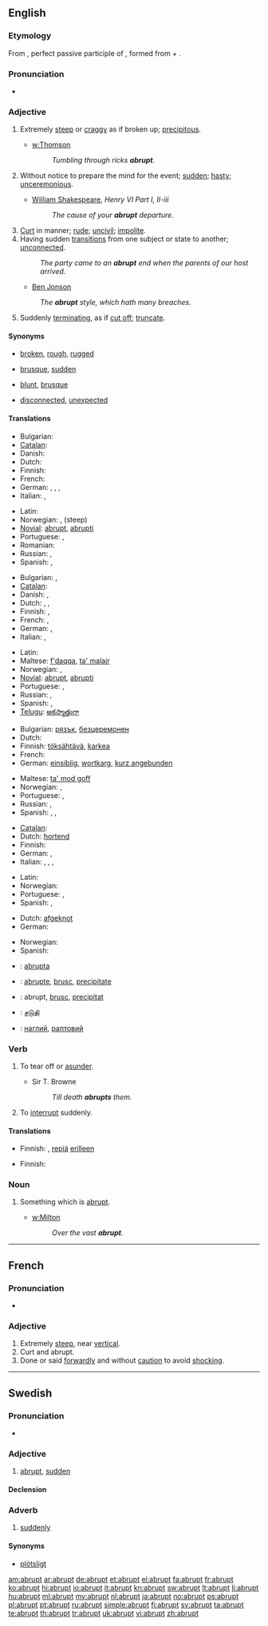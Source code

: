 ==English==

===Etymology===
From {{etyl|la|en}} {{term|abruptus|lang=la}}, perfect passive participle of {{term|abrumpo|abrumpō|break off|lang=la}}, formed from {{term|ab||from, away from|lang=la}} + {{term|rumpo|rumpō|break|lang=la}}.

===Pronunciation===
* {{audio|En-us-abrupt.ogg|Audio (US)}}

===Adjective===
{{en-adj|'''more abrupt''' or [[abrupter]]|'''most abrupt''' or [[abruptest]]}}

# Extremely [[steep]] or [[craggy]] as if broken up; [[precipitous]].
#* {{rfdate}} [[w:Thomson]]
#*: ''Tumbling through ricks '''abrupt'''.''
# Without notice to prepare the mind for the event; [[sudden]]; [[hasty]]; [[unceremonious]].
#* {{rfdate}} [[w:William Shakespeare|William Shakespeare]], ''Henry VI Part I, II-iii''
#*: ''The cause of your '''abrupt''' departure.''
# [[curt|Curt]] in manner; [[rude]]; [[uncivil]]; [[impolite]].
# Having sudden [[transitions]] from one subject or state to another; [[unconnected]].
#: ''The party came to an '''abrupt''' end when the parents of our host arrived.''
#* {{rfdate}} [[w:Ben Jonson|Ben Jonson]]
#: ''The '''abrupt''' style, which hath many breaches.''
# {{botany}} Suddenly [[terminating]], as if [[cut off]]; [[truncate]].

====Synonyms====
* {{sense|precipitous}} [[broken]], [[rough]], [[rugged]]
* {{sense|without time to prepare}} [[brusque]], [[sudden]]
* {{sense|uncivil}}[[blunt]], [[brusque]]
* {{sense|without transition}} [[disconnected]], [[unexpected]]

====Translations====
{{trans-top|broken off or very steep}}
* Bulgarian: {{t|bg|стръмен}}
* [[Catalan]]: {{t|ca|abrupte}}
* Danish: {{t-|da|brat}}
* Dutch: {{t+|nl|steil}}
* Finnish: {{t+|fi|äkkijyrkkä}}
* French: {{t+|fr|abrupt}}
* German: {{t+|de|abrupt}}, {{t+|de|jäh}}, {{t+|de|schroff}}, {{t+|de|steil}}
* Italian: {{t-|it|brusco}}, {{t+|it|brusca}}
{{trans-mid}}
* Latin: {{t-|la|abruptus}}
* Norwegian: {{t|no|brå}}, {{t|no|bratt}} (steep)
* [[Novial]]: [[abrupt]], [[abrupti]]
* Portuguese: {{t+|pt|brusco}}, {{t+|pt|abrupto}}
* Romanian: {{t|ro|abrupt}}
* Russian: {{t+|ru|крутой}}, {{t|ru|обрывистый}}
* Spanish: {{t+|es|abrupto}}, {{t-|es|brusco}}
{{trans-bottom}}

{{trans-top|sudden or hasty}}
* Bulgarian: {{t+|bg|рязък}}, {{t+|bg|внезапен}}
* [[Catalan]]: {{t|ca|abrupte}}
* Danish: {{t|da|pludselig}}, {{t|da|uformodet}}
* Dutch: {{t+|nl|abrupt}}, {{t-|nl|plots}}, {{t-|nl|bruusk}}
* Finnish: {{t+|fi|äkillinen}}, {{t+|fi|odottamaton}}
* French: {{t+|fr|brusque}}, {{t-|fr|precipité}}
* German: {{t+|de|abrupt}}, {{t+|de|jäh}}
* Italian: {{t-|it|brusco}}, {{t+|it|brusca}}
{{trans-mid}}
* Latin: {{t-|la|abruptus}}
* Maltese: [[f'daqqa]], [[ta' malajr]]
* Norwegian: {{t|no|brå}}, {{t|no|plutselig}}
* [[Novial]]: [[abrupt]], [[abrupti]]
* Portuguese: {{t+|pt|brusco}}, {{t+|pt|abrupto}}
* Russian: {{t|ru|внезапный}}, {{t+|ru|неожиданный}}
* Spanish: {{t-|es|repentino}}, {{t-|es|súbito}}
* [[Telugu]]: [[అకస్మాత్తుగా]]
{{trans-bottom}}

{{trans-top|curt in manner}}
* Bulgarian: [[рязък]], [[безцеремонен]]
* Dutch: {{t-|nl|kortaf}}
* Finnish: [[töksähtävä]], [[karkea]]
* French: {{t+|fr|brusque}}
* German: [[einsiblig]], [[wortkarg]], [[kurz angebunden]]
{{trans-mid}}
* Maltese: [[ta' mod goff]]
* Norwegian: {{t|no|brå}}, {{t|no|skarp}}
* Portuguese: {{t+|pt|brusco}}, {{t+|pt|rude}}
* Russian: {{t|ru|бесцеремонный}}, {{t+|ru|резкий}}
* Spanish: {{t+|es|abrupto}}, {{t-|es|brusco}}, {{t-|es|cortante}}
{{trans-bottom}}

{{trans-top|having sudden transitions from one state to next}}
* [[Catalan]]: {{t|ca|abrupte}}
* Dutch: [[hortend]]
* Finnish: {{t+|fi|äkillinen}}
* German: {{t+|de|abrupt}}, {{t+|de|jäh}}
* Italian: {{t+|it|discontinuo}}, {{t+|it|discontinua}}, {{t-|it|sconnesso}}, {{t-|it|sconnessa}}
{{trans-mid}}
* Latin: {{t-|la|abruptus}}
* Norwegian: {{t+|no|plutselig}}
* Portuguese: {{t+|pt|brusco}}, {{t+|pt|abrupto}}
* Spanish: {{t-|es|brusco}}, {{t+|es|abrupto}}
{{trans-bottom}}

{{trans-top|botany: truncated}}
* Dutch: [[afgeknot]]
* German: {{t-|de|abgestumpft}}
{{trans-mid}}
* Norwegian: {{t|no|avkortet}}
* Spanish: {{t+|es|abrupto}}
{{trans-bottom}}

{{checktrans-top}}
* {{ttbc|io}}: [[abrupta]]
* {{ttbc|ia}}: [[abrupte]], [[brusc]], [[precipitate]]
* {{ttbc|ro}}: abrupt, [[brusc]], [[precipitat]]
{{trans-mid}}
* {{ttbc|ta}}: [[சடுதி]]
* {{ttbc|uk}}: [[наглий]], [[раптовий]]
{{trans-bottom}}

===Verb===
{{en-verb}}

# {{transitive}} To tear off or [[asunder]].
#* {{rfdate}} Sir T. Browne
#*: ''Till death '''abrupts''' them.''
# To [[interrupt]] suddenly.

====Translations====
{{trans-top|to tear off or asunder}}
* Finnish: {{t+|fi|erottaa}}, [[repiä]] [[erilleen]]
{{trans-mid}}
{{trans-bottom}}

{{trans-top|to interrupt suddenly}}
* Finnish: {{t+|fi|keskeyttää}}
{{trans-mid}}
{{trans-bottom}}

===Noun===
{{en-noun}}

# {{poetic}} Something which is [[#Adjective|abrupt]].
#* {{rfdate}} [[w:Milton]]
#*: ''Over the vast '''abrupt'''.''

----

==French==

===Pronunciation===
* {{audio|Fr-abrupt.ogg|Audio}}

===Adjective===
{{fr-adj}}

# Extremely [[steep]], near [[vertical]].
# Curt and abrupt.
# Done or said [[forwardly]] and without [[caution]] to avoid [[shock]]ing.

----

==Swedish==

===Pronunciation===
* {{audio|Sv-abrupt.ogg|Audio}}

===Adjective===
{{infl|sv|adjective}}

# [[#English|abrupt]], [[sudden]]

====Declension====
{{sv-adj-abs|2=abrupt}}

===Adverb===
{{infl|sv|adverb}}

# [[suddenly]]

====Synonyms====
* [[plötsligt]]

[[am:abrupt]]
[[ar:abrupt]]
[[de:abrupt]]
[[et:abrupt]]
[[el:abrupt]]
[[fa:abrupt]]
[[fr:abrupt]]
[[ko:abrupt]]
[[hi:abrupt]]
[[io:abrupt]]
[[it:abrupt]]
[[kn:abrupt]]
[[sw:abrupt]]
[[lt:abrupt]]
[[li:abrupt]]
[[hu:abrupt]]
[[ml:abrupt]]
[[my:abrupt]]
[[nl:abrupt]]
[[ja:abrupt]]
[[no:abrupt]]
[[ps:abrupt]]
[[pl:abrupt]]
[[pt:abrupt]]
[[ru:abrupt]]
[[simple:abrupt]]
[[fi:abrupt]]
[[sv:abrupt]]
[[ta:abrupt]]
[[te:abrupt]]
[[th:abrupt]]
[[tr:abrupt]]
[[uk:abrupt]]
[[vi:abrupt]]
[[zh:abrupt]]